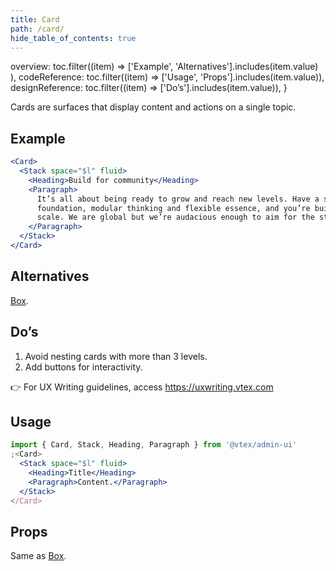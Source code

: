 ```yaml
---
title: Card
path: /card/
hide_table_of_contents: true
---
```



  overview: toc.filter((item) =>
    ['Example', 'Alternatives'].includes(item.value)
  ),
  codeReference: toc.filter((item) => ['Usage', 'Props'].includes(item.value)),
  designReference: toc.filter((item) => ['Do’s'].includes(item.value)),
}

<Page toc={tabToc} hasTabs>
  <Panel id="overview">
Cards are surfaces that display content and actions on a single topic.

## Example

```jsx live
<Card>
  <Stack space="$l" fluid>
    <Heading>Build for community</Heading>
    <Paragraph>
      It’s all about being ready to grow and reach new levels. Have a solid
      foundation, modular thinking and flexible essence, and you’re building for
      scale. We are global but we’re audacious enough to aim for the stars.
    </Paragraph>
  </Stack>
</Card>
```

## Alternatives

[Box](box/).

  </Panel>
  <Panel id="designReference">

## Do’s

1. Avoid nesting cards with more than 3 levels.
2. Add buttons for interactivity.

👉 For UX Writing guidelines, access https://uxwriting.vtex.com

  </Panel>
  <Panel id="codeReference">

## Usage

```jsx isStatic
import { Card, Stack, Heading, Paragraph } from '@vtex/admin-ui'
;<Card>
  <Stack space="$l" fluid>
    <Heading>Title</Heading>
    <Paragraph>Content.</Paragraph>
  </Stack>
</Card>
```

## Props

Same as [Box](box/).

  </Panel>
</Page>
